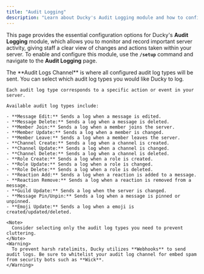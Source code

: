 ```yaml
---
title: "Audit Logging"
description: "Learn about Ducky's Audit Logging module and how to configure it."
---
```


This page provides the essential configuration options for Ducky's **Audit Logging** module, which allows you to monitor and record important server activity, giving staff a clear view of changes and actions taken within your server. To enable and configure this module, use the **`/setup`** command and navigate to the **Audit Logging** page.

<Steps>
  <Step title="Audit Logs Channel" titleSize="h2">
    The **Audit Logs Channel** is where all configured audit log types will be sent.
  </Step>
  <Step title="Audit Log Types" titleSize="h2">
    You can select which audit log types you would like Ducky to log.

    Each audit log type corresponds to a specific action or event in your server.

    Available audit log types include:

    - **Message Edit:** Sends a log when a message is edited.
    - **Message Delete:** Sends a log when a message is deleted.
    - **Member Join:** Sends a log when a member joins the server.
    - **Member Update:** Sends a log when a member is changed.
    - **Member Leave:** Sends a log when a member leaves the server.
    - **Channel Create:** Sends a log when a channel is created.
    - **Channel Update:** Sends a log when a channel is changed.
    - **Channel Delete:** Sends a log when a channel is deleted.
    - **Role Create:** Sends a log when a role is created.
    - **Role Update:** Sends a log when a role is changed.
    - **Role Delete:** Sends a log when a role is deleted.
    - **Reaction Add:** Sends a log when a reaction is added to a message.
    - **Reaction Remove:** Sends a log when a reaction is removed from a message.
    - **Guild Update:** Sends a log when the server is changed.
    - **Message Pin/Unpin:** Sends a log when a message is pinned or unpinned.
    - **Emoji Update:** Sends a log when a emoji is created/updated/deleted.

    <Note>
      Consider selecting only the audit log types you need to prevent cluttering.
    </Note>
    <Warning>
      To prevent harsh ratelimits, Ducky utilizes **Webhooks** to send audit logs. Be sure to whitelist your audit log channel for embed spam from security bots such as **Wick**.
    </Warning>
  </Step>
</Steps>